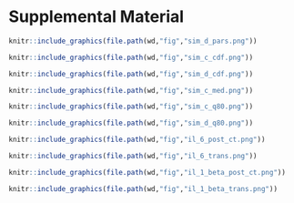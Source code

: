 \newpage

# Supplemental Material {-}

<!-- https://stackoverflow.com/questions/50223141/rmarkdown-bookdown-separate-figure-numbering-for-supplemental-section -->
\beginsupplement

```r
knitr::include_graphics(file.path(wd,"fig","sim_d_pars.png"))
```


```r
knitr::include_graphics(file.path(wd,"fig","sim_c_cdf.png"))
```

```r
knitr::include_graphics(file.path(wd,"fig","sim_d_cdf.png"))
```

```r
knitr::include_graphics(file.path(wd,"fig","sim_c_med.png"))
```


```r
knitr::include_graphics(file.path(wd,"fig","sim_c_q80.png"))
```

```r
knitr::include_graphics(file.path(wd,"fig","sim_d_q80.png"))
```


```r
knitr::include_graphics(file.path(wd,"fig","il_6_post_ct.png"))
```

```r
knitr::include_graphics(file.path(wd,"fig","il_6_trans.png"))
```

<!--
```r
knitr::include_graphics(file.path(wd,"fig","il_6_trans_nocnt.png"))
```
-->


```r
knitr::include_graphics(file.path(wd,"fig","il_1_beta_post_ct.png"))
```

```r
knitr::include_graphics(file.path(wd,"fig","il_1_beta_trans.png"))
```

